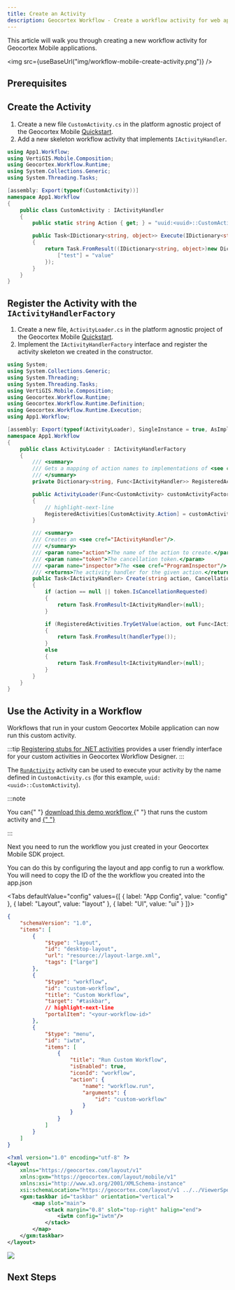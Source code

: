 ```yaml
---
title: Create an Activity
description: Geocortex Workflow - Create a workflow activity for web applications
---
```



This article will walk you through creating a new workflow activity for Geocortex Mobile applications.

<img src={useBaseUrl("img/workflow-mobile-create-activity.png")} />

## Prerequisites

<MobilePrereqs />

## Create the Activity

1. Create a new file `CustomActivity.cs` in the platform agnostic project of the Geocortex Mobile [Quickstart](../mobile/sdk-overview.mdx).
2. Add a new skeleton workflow activity that implements `IActivityHandler`.

```cs title="App1/App1/CustomActivity.cs"
using App1.Workflow;
using VertiGIS.Mobile.Composition;
using Geocortex.Workflow.Runtime;
using System.Collections.Generic;
using System.Threading.Tasks;

[assembly: Export(typeof(CustomActivity))]
namespace App1.Workflow
{
    public class CustomActivity : IActivityHandler
    {
        public static string Action { get; } = "uuid:<uuid>::CustomActivity";

        public Task<IDictionary<string, object>> Execute(IDictionary<string, object> inputs, IActivityContext context)
        {
            return Task.FromResult((IDictionary<string, object>)new Dictionary<string, object>(){
                ["test"] = "value"
            });
        }
    }
}
```

## Register the Activity with the `IActivityHandlerFactory`

1. Create a new file, `ActivityLoader.cs` in the platform agnostic project of the Geocortex Mobile [Quickstart](../mobile/sdk-overview.mdx).
2. Implement the `IActivityHandlerFactory` interface and register the activity skeleton we created in the constructor.

```cs title="App1/App1/ActivityLoader.cs"
using System;
using System.Collections.Generic;
using System.Threading;
using System.Threading.Tasks;
using VertiGIS.Mobile.Composition;
using Geocortex.Workflow.Runtime;
using Geocortex.Workflow.Runtime.Definition;
using Geocortex.Workflow.Runtime.Execution;
using App1.Workflow;

[assembly: Export(typeof(ActivityLoader), SingleInstance = true, AsImplementedInterfaces = true)]
namespace App1.Workflow
{
    public class ActivityLoader : IActivityHandlerFactory
    {
        /// <summary>
        /// Gets a mapping of action names to implementations of <see cref="IActivityHandler"/>s.
        /// </summary>
        private Dictionary<string, Func<IActivityHandler>> RegisteredActivities { get; } = new Dictionary<string, Func<IActivityHandler>>();

        public ActivityLoader(Func<CustomActivity> customActivityFactory)
        {
            // highlight-next-line
            RegisteredActivities[CustomActivity.Action] = customActivityFactory;
        }

        /// <summary>
        /// Creates an <see cref="IActivityHandler"/>.
        /// </summary>
        /// <param name="action">The name of the action to create.</param>
        /// <param name="token">The cancellation token.</param>
        /// <param name="inspector">The <see cref="ProgramInspector"/> for the program.</param>
        /// <returns>The activity handler for the given action.</returns>
        public Task<IActivityHandler> Create(string action, CancellationToken token, ProgramInspector inspector = null)
        {
            if (action == null || token.IsCancellationRequested)
            {
                return Task.FromResult<IActivityHandler>(null);
            }

            if (RegisteredActivities.TryGetValue(action, out Func<IActivityHandler> handlerType))
            {
                return Task.FromResult(handlerType());
            }
            else
            {
                return Task.FromResult<IActivityHandler>(null);
            }
        }
    }
}
```

## Use the Activity in a Workflow

Workflows that run in your custom Geocortex Mobile application can now run this custom activity.

:::tip
[Registering stubs for .NET activities](sdk-net-register-activities.mdx) provides a user friendly interface for your custom activities in Geocortex Workflow Designer.
:::

The [`RunActivity`](https://docs.geocortex.com/workflow/latest/help/Default.htm#wf5/help/activities/run-activity.htm%3FTocPath%3DActivities%7CActivity%2520Reference%7C_____167) activity can be used to execute your activity by the name defined in `CustomActivity.cs` (for this example, `uuid:<uuid>::CustomActivity`).

:::note

<p>
    You can{" "}
    <a
        href={useBaseUrl("workflows/mobile-create-activity.json")}
        download="custom-activity-workflow.json"
    >
        download this demo workflow
    </a>{" "}
    that runs the custom activity and
    <a
        href="https://docs.geocortex.com/workflow/latest/help/Default.htm#wf5/help/import-export-workflows.htm"
        target="_blank"
    >
        {" "}
    </a>
</p>
:::

Next you need to run the workflow you just created in your Geocortex Mobile SDK project.

<!-- TODO-after-mobile-restructure add link to running workflow and app config tutorial in mobile -->

You can do this by configuring the layout and app config to run a workflow. You will need to copy the ID of the the workflow you created into the app.json

<WorkflowUrlSnippet />

<Tabs
  defaultValue="config"
  values={[
    { label: "App Config", value: "config" },
    { label: "Layout", value: "layout" },
    { label: "UI", value: "ui" }
  ]}>
<TabItem value="config">

```json title="App1/App1/app.json"
{
    "schemaVersion": "1.0",
    "items": [
        {
            "$type": "layout",
            "id": "desktop-layout",
            "url": "resource://layout-large.xml",
            "tags": ["large"]
        },
        {
            "$type": "workflow",
            "id": "custom-workflow",
            "title": "Custom Workflow",
            "target": "#taskbar",
            // highlight-next-line
            "portalItem": "<your-workflow-id>"
        },
        {
            "$type": "menu",
            "id": "iwtm",
            "items": [
                {
                    "title": "Run Custom Workflow",
                    "isEnabled": true,
                    "iconId": "workflow",
                    "action": {
                        "name": "workflow.run",
                        "arguments": {
                            "id": "custom-workflow"
                        }
                    }
                }
            ]
        }
    ]
}
```

</TabItem>
<TabItem value="layout">

```xml title="App1/App1/layout-large.xml"
<?xml version="1.0" encoding="utf-8" ?>
<layout
    xmlns="https://geocortex.com/layout/v1"
    xmlns:gxm="https://geocortex.com/layout/mobile/v1"
    xmlns:xsi="http://www.w3.org/2001/XMLSchema-instance"
    xsi:schemaLocation="https://geocortex.com/layout/v1 ../../ViewerSpec/layout/layout-mobile.xsd">
	<gxm:taskbar id="taskbar" orientation="vertical">
		<map slot="main">
			<stack margin="0.8" slot="top-right" halign="end">
				<iwtm config="iwtm"/>
			</stack>
		</map>
	</gxm:taskbar>
</layout>
```

</TabItem>
<TabItem value="ui">
<img src={useBaseUrl("img/workflow-mobile-create-activity.png")}/>
</TabItem>
</Tabs>

## Next Steps

<UseCaseContainer>
    <UseCaseCard
        title="Calculate a Logarithm with a Custom Activity"
        description="Implement a custom activity that calculates the logarithm of a number"
        link={useBaseUrl(
            "docs/workflow/tutorial-mobile-calculate-logarithm-activity"
        )}
    />
    <UseCaseCard
        title="lang-implement-custom-form-element"
        description="Implement a custom form element for applications like Geocortex Mobile"
        link={useBaseUrl(
            "docs/workflow/tutorial-mobile-activity-indicator-form-element"
        )}
    />
    <UseCaseCard
        title="Add a Callout to the Map through a Custom Activity"
        description="Access the map in custom activities for Geocortex Mobile"
        link={useBaseUrl(
            "docs/workflow/tutorial-mobile-show-map-callout"
        )}
    />
    <UseCaseCard
        title="Use the ArcGIS Runtime SDK for .NET in an activity."
        description="Use the ArcGIS Runtime SDK for .NET in an activity or form element"
        link={useBaseUrl(
            "docs/workflow/sdk-net-integrating-the-arcgis-api"
        )}
    />
</UseCaseContainer>
